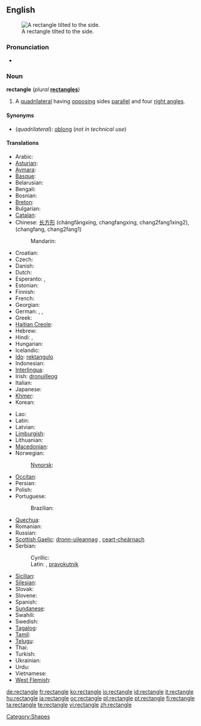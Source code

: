 {{wikipedia}}
==English==
[[Image:Geometry Rectangle.png|thumb|right|A rectangle tilted to the side.]]

===Pronunciation===
* {{audio|en-us-rectangle.ogg|Audio (US)}}

===Noun===
'''rectangle''' (''plural'' '''[[rectangles]]''')

# {{geometry}} A [[quadrilateral]] having [[opposing]] sides [[parallel]] and four [[right angle]]s.

====Synonyms====
* (''quadrilateral''): [[oblong]] (''not in technical use'')

====Translations====
{{trans-top|quadrilateral}}
* Arabic: {{t-|ar|مستطيل|sc=Arab}}
* [[Asturian]]: {{t-|ast|rectángulu|m}}
* [[Aymara]]: {{t-|ay|wiskhalla}}
* [[Basque]]: {{t-|eu|laukizuzen}}
* Belarusian: {{t-|be|прамавугольнік|sc=Cyrl}}
* Bengali: {{t-|bn|আয়তক্ষেত্র|sc=BNchar}}
* Bosnian: {{t-|bs|pravougaonik}}
* [[Breton]]: {{t-|br|skouergorneg}}
* Bulgarian: {{t-|bg|правоъгълник|sc=Cyrl}}
* [[Catalan]]: {{t-|ca|rectangle}}
* Chinese: [[长方形]] (chángfāngxíng, changfangxing, chang2fang1xing2), (changfang, chang2fang1)
*: Mandarin: {{t-|zh|矩形}}
* Croatian: {{t-|hr|pravokutnik|m}}
* Czech: {{t-|cs|obdélník|m}}
* Danish: {{t-|da|rektangel}}
* Dutch: {{t+|nl|rechthoek|m}}
* Esperanto: {{t-|eo|ortangulo}}, {{t-|eo|rektangulo}}
* Estonian: {{t+|et|ristkülik}}
* Finnish: {{t+|fi|suorakulmio}}
* French: {{t+|fr|rectangle|m}}
* Georgian: {{t-|ka|მართკუთხედი}}
* German: {{t+|de|Rechteck|n}}, {{t-|de|Karree|n}}, {{t-|de|Orthogon}}
* Greek: {{t-|el|ορθογώνιο παραλληλόγραμμο|sc=Grek}}
* [[Haitian Creole]]: {{tø|ht|rektang}}
* Hebrew: {{t+|he|מלבן|m|tr=malbén|sc=Hebr}}
* Hindi: {{t-|hi|आयत|sc=Hindi}}, {{t-|hi|समकोण समानान्तर चतुर्भुज|sc=Hindi}}
* Hungarian: {{t+|hu|téglalap}}
* Icelandic: {{t-|is|rétthyrningur}}
* [[Ido]]: [[rektangulo]]
* Indonesian: {{t-|id|persegi panjang}}
* [[Interlingua]]: {{t|ia|rectangulo|m}}
* Irish: [[dronuilleog]]
* Italian: {{t-|it|rettangolo|m}}
* Japanese: {{t+|ja|長方形|tr=[[ちょうほうけい]], chōhōkei}}
* [[Khmer]]: {{t-|km|ចតុកោណកែង}}
* Korean: {{t-|ko|직사각형}}
{{trans-mid}}
* Lao: {{t-|lo|ຮູບສີ່ແຈສາກ|sc=Laoo}}
* Latin: {{t-|la|rectangulum}}
* Latvian: {{t-|lv|taisnstūris}}
* [[Limburgish]]: {{t-|li|rechhook}}
* Lithuanian: {{t-|lt|stačiakampis}}
* [[Macedonian]]: {{t-|mk|правоаголник|sc=Cyrl}}
* Norwegian: {{t+|no|rektangel}}
*: [[Nynorsk]]: {{t-|nn|rektangel}}
* [[Occitan]]: {{t+|oc|rectangle|m}}
* Persian: {{t-|fa|مستطیل|sc=fa-Arab}}
* Polish: {{t+|pl|prostokąt}}
* Portuguese: {{t+|pt|rectângulo}}
*: Brazilian: {{t+|pt|retângulo}}
* [[Quechua]]: {{t-|qu|wask'a}}
* Romanian: {{t-|ro|dreptunghi}}
* Russian: {{t+|ru|прямоугольник|sc=Cyrl}}
* [[Scottish Gaelic]]: [[dronn-uileannag]] {{f}}, [[ceart-cheàrnach]] {{m}}
* Serbian:
*: Cyrillic: {{t-|sr|правоугаоник|m|sc=Cyrl}}
*: Latin: {{t-|sr|pravougaonik|m|}}, [[pravokutnik]] {{m}}
* [[Sicilian]]: {{t-|scn|rittànculu}}
* [[Silesian]]: {{tø|szl|prostokůnt}}
* Slovak: {{t-|sk|obdĺžnik}}
* Slovene: {{t-|sl|pravokotnik|m}}
* Spanish: {{t+|es|rectángulo|m}}
* [[Sundanese]]: {{t-|su|pasagi burung}}
* Swahili: {{t-|sw|mstatili}}
* Swedish: {{t+|sv|rektangel}}
* [[Tagalog]]: {{t-|tl|parihaba}}
* [[Tamil]]: {{t-|ta|செவ்வகம்}}
* [[Telugu]]: {{t-|te|దీర్ఘ చతురస్రం|tr=deergha chatirasraM}}
* Thai: {{t-|th|รูปสี่เหลี่ยมผืนผ้า|sc=Thai}}
* Turkish: {{t+|tr|dikdörtgen}}
* Ukrainian: {{t-|uk|прямокутник|sc=Cyrl}}
* Urdu: {{t-|ur|مستطیل|sc=ur-Arab}}
* Vietnamese: {{t-|vi|hình chữ nhật}}
* [[West Flemish]]: {{tø|vls|rechtoek}}
{{trans-bottom}}

[[Category:Shapes]]

[[de:rectangle]]
[[fr:rectangle]]
[[ko:rectangle]]
[[io:rectangle]]
[[id:rectangle]]
[[it:rectangle]]
[[hu:rectangle]]
[[ja:rectangle]]
[[oc:rectangle]]
[[pl:rectangle]]
[[pt:rectangle]]
[[fi:rectangle]]
[[ta:rectangle]]
[[te:rectangle]]
[[vi:rectangle]]
[[zh:rectangle]]